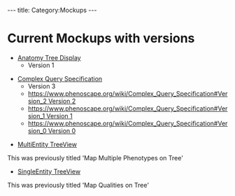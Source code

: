---
title: Category:Mockups
---

= Current Mockups with versions =

* [[Anatomy Tree Display]]
** Version 1

* [[Complex Query Specification]]
** Version 3
** [[https://www.phenoscape.org/wiki/Complex_Query_Specification#Version_2  Version 2]]
** [[https://www.phenoscape.org/wiki/Complex_Query_Specification#Version_1  Version 1]]
** [[https://www.phenoscape.org/wiki/Complex_Query_Specification#Version_0  Version 0]]

*[[MultiEntity TreeView]]
This was previously titled 'Map Multiple Phenotypes on Tree'

*[[SingleEntity TreeView]]
This was previously titled 'Map Qualities on Tree'